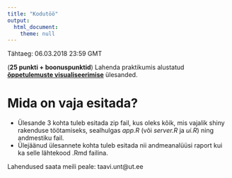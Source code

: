 ```yaml
---
title: "Kodutöö"
output: 
  html_document:
    theme: null
---
```


Tähtaeg: 06.03.2018 23:59 GMT


(**25 punkti + boonuspunktid**) Lahenda praktikumis alustatud [**õppetulemuste visualiseerimise**](../praktikum3_oppeained) ülesanded.

# Mida on vaja esitada?

* Ülesande 3 kohta tuleb esitada zip fail, kus oleks kõik, mis vajalik shiny rakenduse töötamiseks, sealhulgas *app.R* (või *server.R* ja *ui.R*) ning andmestiku fail.
* Ülejäänud ülesannete kohta tuleb esitada nii andmeanalüüsi raport kui ka selle lähtekood .Rmd failina.

Lahendused saata meili peale: taavi.unt@ut.ee
